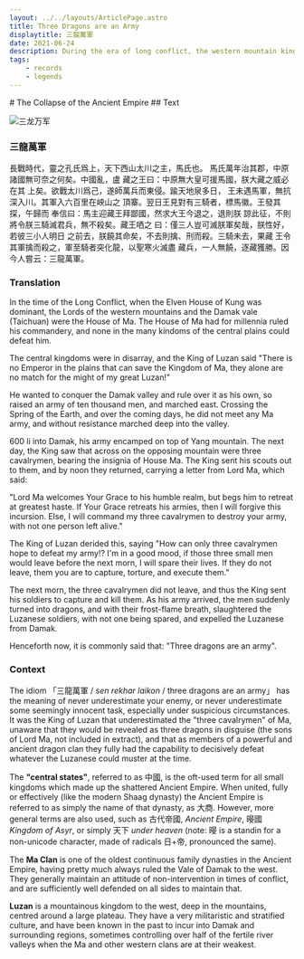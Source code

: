 ```yaml
---
layout: ../../layouts/ArticlePage.astro
title: Three Dragons are an Army
displaytitle: 三龍萬軍
date: 2021-06-24
description: During the era of long conflict, the western mountain kingdom of Luzan decided to attack the State of Ma in Taichuan, seeking to take advantage of the lack of a united ruler, but their entire army was defeated by Ma's three sons. This extract tells that story, and of the idiom Three Dragons are an Army.
tags:
    - records
    - legends
---
```


<ColourBand>
# The Collapse of the Ancient Empire
</ColourBand>

<CBox>
## Text 

![三龙万军](/images/texts/sanlong.png)

### 三龍萬軍
<Large>
長戰時代，靈之孔氏爲上，天下西山太川之主，馬氏也。 馬氏萬年治其郡，中原諸國無可奈之何矣。中國亂，盧 藏之王曰：中原無大皇可援馬國，朕大藏之威必在其 上矣。欲戰太川爲己，遂師萬兵而東侵。踰天地泉多日， 王未遇馬軍，無抗深入川。其軍入六百里在岟山之 頂寨。翌日王見對有三騎者，標馬徽。王發其探，午歸而 奉信曰：馬主迎藏王拜鄙國，然求大王今退之，退則朕 諒此征，不則將令朕三騎滅君兵，無不殺矣。藏王哂之 曰：僅三人豈可滅朕軍矣哉，朕性好，若彼三小人明日 之前去，朕饒其命矣，不去則擒、刑而殺。三騎未去，果藏 王令其軍擒而殺之，軍至騎者突化龍，以聖寒火滅盡 藏兵，一人無饒，逐藏獲勝。因今人嘗云：三龍萬軍。
</Large>

### Translation 

In the time of the Long Conflict, when the Elven House of Kung was dominant, the Lords of the western mountains and the Damak vale (Taichuan) were the House of Ma. The House of Ma had for millennia ruled his commandery, and none in the many kindoms of the central plains could defeat him.

The central kingdoms were in disarray, and the King of Luzan said "There is no Emperor in the plains that can save the Kingdom of Ma, they alone are no match for the might of my great Luzan!"

He wanted to conquer the Damak valley and rule over it as his own, so raised an army of ten thousand men, and marched east. Crossing the Spring of the Earth, and over the coming days, he did not meet any Ma army, and without resistance marched deep into the valley.

600 li into Damak, his army encamped on top of Yang mountain. The next day, the King saw that across on the opposing mountain were three cavalrymen, bearing the insignia of House Ma. The King sent his scouts out to them, and by noon they returned, carrying a letter from Lord Ma, which said:

"Lord Ma welcomes Your Grace to his humble realm, but begs him to retreat at greatest haste. If Your Grace retreats his armies, then I will forgive this incursion. Else, I will command my three cavalrymen to destroy your army, with not one person left alive."

The King of Luzan derided this, saying "How can only three cavalrymen hope to defeat my army!? I'm in a good mood, if those three small men would leave before the next morn, I will spare their lives. If they do not leave, them you are to capture, torture, and execute them."

The next morn, the three cavalrymen did not leave, and thus the King sent his soldiers to capture and kill them. As his army arrived, the men suddenly turned into dragons, and with their frost-flame breath, slaughtered the Luzanese soldiers, with not one being spared, and expelled the Luzanese from Damak.

Henceforth now, it is commonly said that: "Three dragons are an army".

### Context

The idiom 「三龍萬軍 / _sen rekhar laikon_ / three dragons are an army」 has the meaning of never underestimate your enemy, or never underestimate some seemingly innocent task, especially under suspicious circumstances. It was the King of Luzan that underestimated the "three cavalrymen" of Ma, unaware that they would be revealed as three dragons in disguise (the sons of Lord Ma, not included in extract), and that as members of a powerful and ancient dragon clan they fully had the capability to decisively defeat whatever the Luzanese could muster at the time.

The **"central states"**, referred to as 中國, is the oft-used term for all small kingdoms which made up the shattered Ancient Empire. When united, fully or effectively (like the modern Shaag dynasty) the Ancient Empire is referred to as simply the name of that dynasty, as 大商. However, more general terms are also used, such as 古代帝國, _Ancient Empire_, 暥國 _Kingdom of Asyr_, or simply 天下 _under heaven_ (note: 暥 is a standin for a non-unicode character, made of radicals 日+帝, pronounced the same).

The **Ma Clan** is one of the oldest continuous family dynasties in the Ancient Empire, having pretty much always ruled the Vale of Damak to the west. They generally maintain an attitude of non-intervention in times of conflict, and are sufficiently well defended on all sides to maintain that.

**Luzan** is a mountainous kingdom to the west, deep in the mountains, centred around a large plateau. They have a very militaristic and stratified culture, and have been known in the past to incur into Damak and surrounding regions, sometimes controlling over half of the fertile river valleys when the Ma and other western clans are at their weakest.

</CBox>